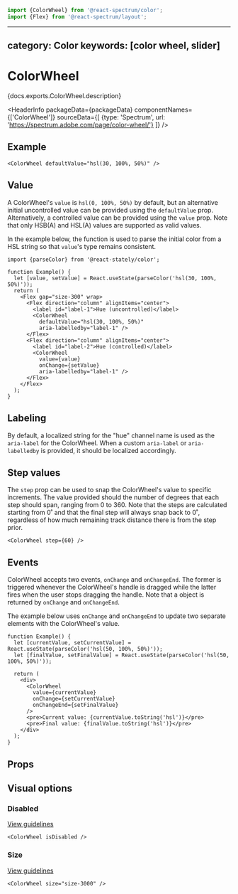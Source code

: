 <!-- Copyright 2020 Adobe. All rights reserved.
This file is licensed to you under the Apache License, Version 2.0 (the "License");
you may not use this file except in compliance with the License. You may obtain a copy
of the License at http://www.apache.org/licenses/LICENSE-2.0
Unless required by applicable law or agreed to in writing, software distributed under
the License is distributed on an "AS IS" BASIS, WITHOUT WARRANTIES OR REPRESENTATIONS
OF ANY KIND, either express or implied. See the License for the specific language
governing permissions and limitations under the License. -->



```jsx import
import {ColorWheel} from '@react-spectrum/color';
import {Flex} from '@react-spectrum/layout';
```

---
category: Color
keywords: [color wheel, slider]
---

# ColorWheel

<p>{docs.exports.ColorWheel.description}</p>

<HeaderInfo
  packageData={packageData}
  componentNames={['ColorWheel']}
  sourceData={[
    {type: 'Spectrum', url: 'https://spectrum.adobe.com/page/color-wheel/'}
  ]} />

## Example

```tsx example
<ColorWheel defaultValue="hsl(30, 100%, 50%)" />
```

## Value

A ColorWheel's `value` is `hsl(0, 100%, 50%)` by default, but an alternative initial uncontrolled value can be provided using the `defaultValue` prop.
Alternatively, a controlled value can be provided using the `value` prop. Note that only HSB(A) and HSL(A) values are supported as valid values.

In the example below, the <TypeLink links={statelyDocs.links} type={statelyDocs.exports.parseColor} /> function is used to parse the initial color from a HSL string
so that `value`'s type remains consistent.

```tsx example
import {parseColor} from '@react-stately/color';

function Example() {
  let [value, setValue] = React.useState(parseColor('hsl(30, 100%, 50%)'));
  return (
    <Flex gap="size-300" wrap>
      <Flex direction="column" alignItems="center">
        <label id="label-1">Hue (uncontrolled)</label>
        <ColorWheel
          defaultValue="hsl(30, 100%, 50%)"
          aria-labelledby="label-1" />
      </Flex>
      <Flex direction="column" alignItems="center">
        <label id="label-2">Hue (controlled)</label>
        <ColorWheel
          value={value}
          onChange={setValue}
          aria-labelledby="label-1" />
      </Flex>
    </Flex>
  );
}
```

## Labeling

By default, a localized string for the "hue" channel name is used as the `aria-label` for the ColorWheel. When a custom `aria-label` or `aria-labelledby`
is provided, it should be localized accordingly.

## Step values

The `step` prop can be used to snap the ColorWheel's value to specific increments. The value provided should the number of degrees that each step should span,
ranging from 0 to 360. Note that the steps are calculated starting from 0˚ and that the final step will always snap back to 0˚, regardless of how much
remaining track distance there is from the step prior.

```tsx example
<ColorWheel step={60} />
```

## Events

ColorWheel accepts two events, `onChange` and `onChangeEnd`. The former is triggered whenever the ColorWheel's handle is dragged while the
latter fires when the user stops dragging the handle. Note that a <TypeLink links={colorTypes.links} type={colorTypes.exports.Color} /> object
is returned by `onChange` and `onChangeEnd`.

The example below uses `onChange` and `onChangeEnd` to update two separate elements with the ColorWheel's value.

```tsx example
function Example() {
  let [currentValue, setCurrentValue] = React.useState(parseColor('hsl(50, 100%, 50%)'));
  let [finalValue, setFinalValue] = React.useState(parseColor('hsl(50, 100%, 50%)'));

  return (
    <div>
      <ColorWheel
        value={currentValue}
        onChange={setCurrentValue}
        onChangeEnd={setFinalValue}
      />
      <pre>Current value: {currentValue.toString('hsl')}</pre>
      <pre>Final value: {finalValue.toString('hsl')}</pre>
    </div>
  );
}
```

## Props

<PropTable component={docs.exports.ColorWheel} links={docs.links} />

## Visual options

### Disabled
[View guidelines](https://spectrum.adobe.com/page/color-wheel/#Disabled)

```tsx example
<ColorWheel isDisabled />
```

### Size
[View guidelines](https://spectrum.adobe.com/page/color-wheel/#Size)

```tsx example
<ColorWheel size="size-3000" />
```
